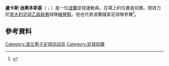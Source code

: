 {{noteTA
|G1=Football
|G2=uefa
|1=zh-hans:迪奥多斯基;zh-hk:迪度斯基;zh-tw:迪奧多斯基;
}}
{{Infobox football biography
| name = Łukasz Teodorczyk
| image = Łukasz Teodorczyk2016 (cropped).jpg
| image_size = 
| caption = Teodorczyk with [[FC_Dynamo_Kyiv|Dynamo Kyiv]] in 2016
| fullname = Łukasz Teodorczyk<ref name=FIFA>{{cite web |url=https://tournament.fifadata.com/documents/FWC/2018/pdf/FWC_2018_SQUADLISTS.PDF |title=FIFA World Cup Russia 2018: List of players: Poland |publisher=FIFA |page=22 |date=15 July 2018 |archive-url=https://web.archive.org/web/20191206135930/https://tournament.fifadata.com/documents/FWC/2018/pdf/FWC_2018_SQUADLISTS.PDF |archive-date=6 December 2019}}</ref>
| birth_date = {{birth date and age|1991|6|3|df=y}}<ref name=FIFA/>
| birth_place = [[波蘭|波蘭]][[茹羅明|茹羅明]]
| height = 1.85 m<ref name=FIFA/>
| position = 前鋒
| currentclub = [[维琴察足球俱乐部|維琴察]]
| clubnumber = 91
| youthyears1 = 2004–2005
| youthclubs1 = Agrykola Warsaw
| youthyears2 = 2005–2006
| youthclubs2 = [[華沙波蘭人足球俱樂部|華沙普隆尼亞]]
| years1 = 2010–2013
| clubs1 = [[華沙波蘭人足球俱樂部|華沙普隆尼亞]]
| caps1 = 30
| goals1 = 10
| years2 = 2013–2014
| clubs2 = [[波茲南萊克足球俱樂部|列治普斯納]]
| caps2 = 50
| goals2 = 24
| years3 = 2014–2017
| clubs3 = [[基輔迪納摩足球俱樂部|基輔戴拿模]]
| caps3 = 24
| goals3 = 10
| years4 = 2016–2017
| clubs4 = → [[皇家安德列治體育會|安德列治]] (loan)
| caps4 = 28
| goals4 = 20
| years5 = 2017–2018
| clubs5 = [[皇家安德列治體育會|安德列治]]
| caps5 = 43
| goals5 = 17
| years6 = 2018–2022
| clubs6 = [[烏迪內斯足球俱樂部|烏迪內斯]]
| caps6 = 30
| goals6 = 1
| years7 = 2020–2021
| clubs7 = → [[皇家沙勒罗瓦体育俱乐部|查內爾]] (loan)
| caps7 = 15
| goals7 = 0
| years8 = 2022–
| clubs8 = [[维琴察足球俱乐部|維琴察]]
| caps8 = 0
| goals8 = 0
| nationalyears1 = 2010
| nationalteam1 = 波蘭U20
| nationalcaps1 = 3
| nationalgoals1 = 2
| nationalyears2 = 2011–2012
| nationalteam2 = [[波蘭21歲以下國家足球隊|波蘭U21]]
| nationalcaps2 = 6
| nationalgoals2 = 2
| nationalyears3 = 2013–
| nationalteam3 = [[波蘭國家足球隊|波蘭]]
| nationalcaps3 = 19
| nationalgoals3 = 4
| club-update = 4 January 2022
| nationalteam-update = 28 June 2018
}}

'''盧卡斯·迪奧多斯基'''（{{lang-pl|Łukasz Teodorczyk}}；{{bd|1991年|6月3日}}）是一位[[波蘭|波蘭]]足球運動員。在場上的位置是前鋒。現效力於[[意大利足球乙级联赛|意大利足球乙级联赛]]球隊[[维琴察足球俱乐部|維琴察]]。他也代表波蘭國家足球隊參賽<ref name=U20>{{cite web | url = http://www.ksppolonia.pl/web/aktualnosc,3896-u_20:_dwa_gole_lukasza_teodorczyka.html | title = U-20: Dwa gole Łukasza Teodorczyka | language = pl | trans_title = U-20: Teodorczyk scores two goals | work = ksppolonia.pl | date = 17 November 2010 | deadurl = yes | archiveurl = https://web.archive.org/web/20120311003319/http://www.ksppolonia.pl/web/aktualnosc,3896-u_20:_dwa_gole_lukasza_teodorczyka.html | archivedate = 2012年3月11日 | df =  }}</ref>。

==參考資料==
{{Reflist}}

{{2018年世界杯足球赛波兰参赛名单}}

{{DEFAULTSORT: Teodorczyk, Łukasz}}
[[Category:波兰男子足球运动员|Category:波兰男子足球运动员]]
[[Category:足球前鋒|Category:足球前鋒]]